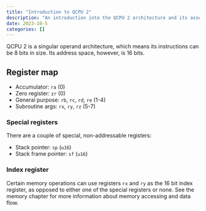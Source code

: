```yaml
---
title: "Introduction to QCPU 2"
description: "An introduction into the QCPU 2 architecture and its assembly language."
date: 2023-10-5
categories: []
---
```


QCPU 2 is a singular operand architecture, which means its instructions can be 8 bits in size. Its
address space, however, is 16 bits.

## Register map

- Accumulator: `ra` (0)
- Zero register: `zr` (0)
- General purpose: `rb`, `rc`, `rd`, `re`  (1-4)
- Subroutine args: `rx`, `ry`, `rz` (5-7)

### Special registers

There are a couple of special, non-addressable registers:

- Stack pointer: `sp` (`u16`)
- Stack frame pointer: `sf` (`u16`)

### Index register

Certain memory operations can use registers `rx` and `ry` as the 16 bit index register, as opposed
to either one of the special registers or none. See the memory chapter for more information about
memory accessing and data flow.
